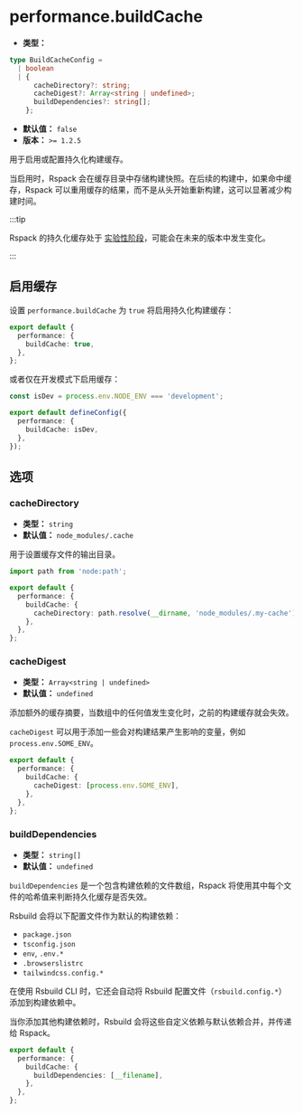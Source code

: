 # performance.buildCache

- **类型：**

```ts
type BuildCacheConfig =
  | boolean
  | {
      cacheDirectory?: string;
      cacheDigest?: Array<string | undefined>;
      buildDependencies?: string[];
    };
```

- **默认值：** `false`
- **版本：** `>= 1.2.5`

用于启用或配置持久化构建缓存。

当启用时，Rspack 会在缓存目录中存储构建快照。在后续的构建中，如果命中缓存，Rspack 可以重用缓存的结果，而不是从头开始重新构建，这可以显著减少构建时间。

:::tip

Rspack 的持久化缓存处于 [实验性阶段](https://rspack.dev/zh/config/experiments#experimentscache)，可能会在未来的版本中发生变化。

:::

## 启用缓存

设置 `performance.buildCache` 为 `true` 将启用持久化构建缓存：

```ts title="rsbuild.config.ts"
export default {
  performance: {
    buildCache: true,
  },
};
```

或者仅在开发模式下启用缓存：

```ts title="rsbuild.config.ts"
const isDev = process.env.NODE_ENV === 'development';

export default defineConfig({
  performance: {
    buildCache: isDev,
  },
});
```

## 选项

### cacheDirectory

- **类型：** `string`
- **默认值：** `node_modules/.cache`

用于设置缓存文件的输出目录。

```ts title="rsbuild.config.ts"
import path from 'node:path';

export default {
  performance: {
    buildCache: {
      cacheDirectory: path.resolve(__dirname, 'node_modules/.my-cache'),
    },
  },
};
```

### cacheDigest

- **类型：** `Array<string | undefined>`
- **默认值：** `undefined`

添加额外的缓存摘要，当数组中的任何值发生变化时，之前的构建缓存就会失效。

`cacheDigest` 可以用于添加一些会对构建结果产生影响的变量，例如 `process.env.SOME_ENV`。

```ts title="rsbuild.config.ts"
export default {
  performance: {
    buildCache: {
      cacheDigest: [process.env.SOME_ENV],
    },
  },
};
```

### buildDependencies

- **类型：** `string[]`
- **默认值：** `undefined`

`buildDependencies` 是一个包含构建依赖的文件数组，Rspack 将使用其中每个文件的哈希值来判断持久化缓存是否失效。

Rsbuild 会将以下配置文件作为默认的构建依赖：

- `package.json`
- `tsconfig.json`
- `env`, `.env.*`
- `.browserslistrc`
- `tailwindcss.config.*`

在使用 Rsbuild CLI 时，它还会自动将 Rsbuild 配置文件（`rsbuild.config.*`）添加到构建依赖中。

当你添加其他构建依赖时，Rsbuild 会将这些自定义依赖与默认依赖合并，并传递给 Rspack。

```ts title="rsbuild.config.ts"
export default {
  performance: {
    buildCache: {
      buildDependencies: [__filename],
    },
  },
};
```
